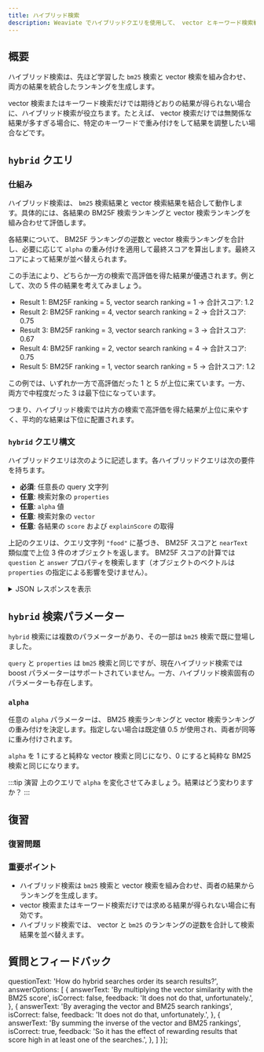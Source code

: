 ```yaml
---
title: ハイブリッド検索
description: Weaviate でハイブリッドクエリを使用して、 vector とキーワード検索戦略を組み合わせ高精度を実現します。
---
```





<!-- TODO - add info on fusion algorithms -->

[//]: # (<img src={imageUrl} alt="Image alt" width="75%"/>)

## <i class="fa-solid fa-square-chevron-right"></i> 概要

ハイブリッド検索は、先ほど学習した `bm25` 検索と vector 検索を組み合わせ、両方の結果を統合したランキングを生成します。  

vector 検索またはキーワード検索だけでは期待どおりの結果が得られない場合に、ハイブリッド検索が役立ちます。たとえば、 vector 検索だけでは無関係な結果が多すぎる場合に、特定のキーワードで重み付けをして結果を調整したい場合などです。

## <i class="fa-solid fa-square-chevron-right"></i> `hybrid` クエリ

### <i class="fa-solid fa-chalkboard"></i> 仕組み

ハイブリッド検索は、 `bm25` 検索結果と vector 検索結果を結合して動作します。具体的には、各結果の BM25F 検索ランキングと vector 検索ランキングを組み合わせて評価します。  

各結果について、 BM25F ランキングの逆数と vector 検索ランキングを合計し、必要に応じて `alpha` の重み付けを適用して最終スコアを算出します。最終スコアによって結果が並べ替えられます。

この手法により、どちらか一方の検索で高評価を得た結果が優遇されます。例として、次の 5 件の結果を考えてみましょう。

- Result 1: BM25F ranking = 5, vector search ranking = 1 -> 合計スコア: 1.2
- Result 2: BM25F ranking = 4, vector search ranking = 2 -> 合計スコア: 0.75
- Result 3: BM25F ranking = 3, vector search ranking = 3 -> 合計スコア: 0.67
- Result 4: BM25F ranking = 2, vector search ranking = 4 -> 合計スコア: 0.75
- Result 5: BM25F ranking = 1, vector search ranking = 5 -> 合計スコア: 1.2

この例では、いずれか一方で高評価だった 1 と 5 が上位に来ています。一方、両方で中程度だった 3 は最下位になっています。

つまり、ハイブリッド検索では片方の検索で高評価を得た結果が上位に来やすく、平均的な結果は下位に配置されます。

### <i class="fa-solid fa-code"></i> `hybrid` クエリ構文

ハイブリッドクエリは次のように記述します。各ハイブリッドクエリは次の要件を持ちます。

- **必須**: 任意長の query 文字列  
- **任意**: 検索対象の `properties`  
- **任意**: `alpha` 値  
- **任意**: 検索対象の `vector`  
- **任意**: 各結果の `score` および `explainScore` の取得

<Tabs groupId="languages">
<TabItem value="py" label="Python">
<FilteredTextBlock
  text={PythonCodeExample}
  startMarker="# GenericHybridQuery"
  endMarker="# END GenericHybridQuery"
  language="py"
/>
</TabItem>
</Tabs>

上記のクエリは、クエリ文字列 `"food"` に基づき、 BM25F スコアと `nearText` 類似度で上位 3 件のオブジェクトを返します。 BM25F スコアの計算では `question` と `answer` プロパティを検索します（オブジェクトのベクトルは `properties` の指定による影響を受けません）。

<details>
  <summary><i class="fa-solid fa-radar"></i> JSON レスポンスを表示</summary>

<FilteredTextBlock
  text={PythonCodeExample}
  startMarker="# Expected GenericHybridQuery results"
  endMarker="# END Expected GenericHybridQuery results"
  language="py"
/>

</details>

## <i class="fa-solid fa-square-chevron-right"></i> `hybrid` 検索パラメーター

`hybrid` 検索には複数のパラメーターがあり、その一部は `bm25` 検索で既に登場しました。  

`query` と `properties` は `bm25` 検索と同じですが、現在ハイブリッド検索では boost パラメーターはサポートされていません。一方、ハイブリッド検索固有のパラメーターも存在します。

[//]: # (### <i class="fa-solid fa-code"></i> `vector`)

[//]: # ()
[//]: # (The `vector` parameter is optional. If you do not include a `vector` parameter, the `hybrid` search will generate a vector from the query string. If you do include a `vector` parameter, the `hybrid` search will use the vector you provide.)

[//]: # ()
[//]: # (In this way, you may be able to perform a hybrid search where the `bm25` search and the vector search are based on different concepts. For example, you could perform a `bm25` search with the query string `italian`, and have the vector search be based on a vector of `food`.)

[//]: # ()
[//]: # (:::warning)

[//]: # (TODO - complete this section after I get responses on the slack comment/question)

[//]: # (:::)

### <i class="fa-solid fa-code"></i> `alpha`

任意の `alpha` パラメーターは、 BM25 検索ランキングと vector 検索ランキングの重み付けを決定します。指定しない場合は既定値 0.5 が使用され、両者が同等に重み付けされます。  

`alpha` を 1 にすると純粋な vector 検索と同じになり、0 にすると純粋な BM25 検索と同じになります。

:::tip 演習
上のクエリで `alpha` を変化させてみましょう。結果はどう変わりますか？
:::

## <i class="fa-solid fa-square-chevron-right"></i> 復習

<Quiz questions={hybridRankingQuestion} />

### <i class="fa-solid fa-pen-to-square"></i> 復習問題

### <i class="fa-solid fa-lightbulb-on"></i> 重要ポイント

- ハイブリッド検索は `bm25` 検索と vector 検索を組み合わせ、両者の結果からランキングを生成します。  
- vector 検索またはキーワード検索だけでは求める結果が得られない場合に有効です。  
- ハイブリッド検索では、 vector と `bm25` のランキングの逆数を合計して検索結果を並べ替えます。
## 質問とフィードバック


<DocsFeedback/>

  questionText: 'How do hybrid searches order its search results?',
  answerOptions: [
    {
      answerText: 'By multiplying the vector similarity with the BM25 score',
      isCorrect: false,
      feedback: 'It does not do that, unfortunately.',
    },
    {
      answerText: 'By averaging the vector and BM25 search rankings',
      isCorrect: false,
      feedback: 'It does not do that, unfortunately.',
    },
    {
      answerText: 'By summing the inverse of the vector and BM25 rankings',
      isCorrect: true,
      feedback: 'So it has the effect of rewarding results that score high in at least one of the searches.',
    },
  ]
}];